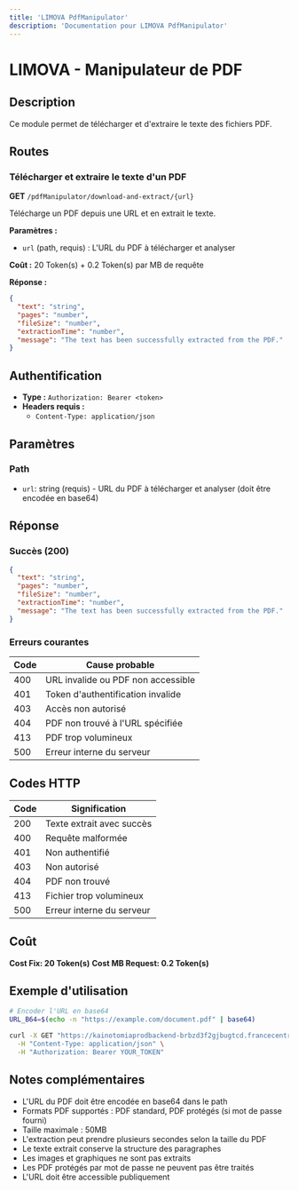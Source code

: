 ```yaml
---
title: 'LIMOVA PdfManipulator'
description: 'Documentation pour LIMOVA PdfManipulator'
---
```


# LIMOVA - Manipulateur de PDF

## Description
Ce module permet de télécharger et d'extraire le texte des fichiers PDF.

## Routes

### Télécharger et extraire le texte d'un PDF
**GET** `/pdfManipulator/download-and-extract/{url}`

Télécharge un PDF depuis une URL et en extrait le texte.

**Paramètres :**
- `url` (path, requis) : L'URL du PDF à télécharger et analyser

**Coût :** 20 Token(s) + 0.2 Token(s) par MB de requête

**Réponse :**
```json
{
  "text": "string",
  "pages": "number",
  "fileSize": "number",
  "extractionTime": "number",
  "message": "The text has been successfully extracted from the PDF."
}
```

## Authentification
- **Type :** `Authorization: Bearer <token>`
- **Headers requis :**
  - `Content-Type: application/json`

## Paramètres

### Path
- `url`: string (requis) - URL du PDF à télécharger et analyser (doit être encodée en base64)

## Réponse

### Succès (200)
```json
{
  "text": "string",
  "pages": "number",
  "fileSize": "number",
  "extractionTime": "number",
  "message": "The text has been successfully extracted from the PDF."
}
```

### Erreurs courantes

| Code | Cause probable |
|------|----------------|
| 400 | URL invalide ou PDF non accessible |
| 401 | Token d'authentification invalide |
| 403 | Accès non autorisé |
| 404 | PDF non trouvé à l'URL spécifiée |
| 413 | PDF trop volumineux |
| 500 | Erreur interne du serveur |

## Codes HTTP

| Code | Signification |
|------|---------------|
| 200 | Texte extrait avec succès |
| 400 | Requête malformée |
| 401 | Non authentifié |
| 403 | Non autorisé |
| 404 | PDF non trouvé |
| 413 | Fichier trop volumineux |
| 500 | Erreur interne du serveur |

## Coût
**Cost Fix: 20 Token(s)**
**Cost MB Request: 0.2 Token(s)**

## Exemple d'utilisation

```bash
# Encoder l'URL en base64
URL_B64=$(echo -n "https://example.com/document.pdf" | base64)

curl -X GET "https://kainotomiaprodbackend-brbzd3f2gjbugtcd.francecentral-01.azurewebsites.net/pdfManipulator/download-and-extract/$URL_B64" \
  -H "Content-Type: application/json" \
  -H "Authorization: Bearer YOUR_TOKEN"
```

## Notes complémentaires
- L'URL du PDF doit être encodée en base64 dans le path
- Formats PDF supportés : PDF standard, PDF protégés (si mot de passe fourni)
- Taille maximale : 50MB
- L'extraction peut prendre plusieurs secondes selon la taille du PDF
- Le texte extrait conserve la structure des paragraphes
- Les images et graphiques ne sont pas extraits
- Les PDF protégés par mot de passe ne peuvent pas être traités
- L'URL doit être accessible publiquement 
